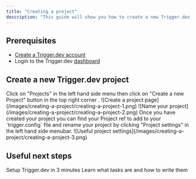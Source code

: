 ```yaml
---
title: "Creating a project"
description: "This guide will show you how to create a new Trigger.dev project."
---
```


## Prerequisites

- [Create a Trigger.dev account](https://cloud.trigger.dev)
- Login to the Trigger.dev [dashboard](https://cloud.trigger.dev)

## Create a new Trigger.dev project

<Steps>
    <Step title="Navigate to the Projects page">
    Click on "Projects" in the left hand side menu <Icon icon="circle-1" iconType="solid" size={20} color="F43F47" /> then click on "Create a new Project" button in the top right corner <Icon icon="circle-2" iconType="solid" size={20} color="F43F47" />.
    ![Create a project page](/images/creating-a-project/creating-a-project-1.png)
    </Step>
    <Step title="Name your project">
    ![Name your project](/images/creating-a-project/creating-a-project-2.png)
    </Step>
    <Step title="Useful project settings">
    Once you have created your project you can find your Project ref <Icon icon="circle-2" iconType="solid" size={20} color="F43F47" /> to add to your `trigger.config` file and rename your project <Icon icon="circle-3" iconType="solid" size={20} color="F43F47" /> by clicking "Project settings" <Icon icon="circle-1" iconType="solid" size={20} color="F43F47" /> in the left hand side menubar.
    ![Useful project settings](/images/creating-a-project/creating-a-project-3.png)
    </Step>
</Steps>

## Useful next steps

<CardGroup>
    <Card title="Quick start" icon="person-running-fast" href="/quick-start">
    Setup Trigger.dev in 3 minutes
  </Card>
   <Card title="Writing tasks" icon="wand-magic-sparkles" href="/tasks-overview">
    Learn what tasks are and how to write them
  </Card>
</CardGroup>

